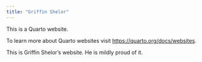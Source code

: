 ```yaml
---
title: "Griffin Shelor"
---
```


This is a Quarto website.

To learn more about Quarto websites visit <https://quarto.org/docs/websites>.

This is Griffin Shelor's website. He is mildly proud of it.

